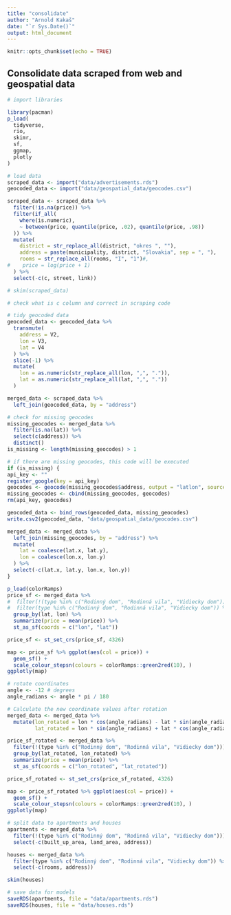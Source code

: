 ```yaml
---
title: "consolidate"
author: "Arnold Kakaš"
date: "`r Sys.Date()`"
output: html_document
---
```


```r
knitr::opts_chunk$set(echo = TRUE)
```

## Consolidate data scraped from web and geospatial data

```r
# import libraries

library(pacman)
p_load(
  tidyverse,
  rio,
  skimr,
  sf,
  ggmap,
  plotly
)
```

```r
# load data
scraped_data <- import("data/advertisements.rds")
geocoded_data <- import("data/geospatial_data/geocodes.csv")
```

```r
scraped_data <- scraped_data %>%
  filter(!is.na(price)) %>%
  filter(if_all(
    where(is.numeric),
    ~ between(price, quantile(price, .02), quantile(price, .98))
  )) %>%
  mutate(
    district = str_replace_all(district, "okres ", ""),
    address = paste(municipality, district, "Slovakia", sep = ", "),
    rooms = str_replace_all(rooms, "I", "1")#,
#    price = log(price + 1)
  ) %>%
  select(-c(c, street, link))

# skim(scraped_data)

# check what is c column and correct in scraping code
```

```r
# tidy geocoded data
geocoded_data <- geocoded_data %>%
  transmute(
    address = V2,
    lon = V3,
    lat = V4
  ) %>%
  slice(-1) %>%
  mutate(
    lon = as.numeric(str_replace_all(lon, ",", ".")),
    lat = as.numeric(str_replace_all(lat, ",", "."))
  )
```

```r
merged_data <- scraped_data %>%
  left_join(geocoded_data, by = "address")
```

```r
# check for missing geocodes
missing_geocodes <- merged_data %>%
  filter(is.na(lat)) %>%
  select(c(address)) %>%
  distinct()
is_missing <- length(missing_geocodes) > 1
```

```r
# if there are missing geocodes, this code will be executed
if (is_missing) {
api_key <- ""
register_google(key = api_key)
geocodes <- geocode(missing_geocodes$address, output = "latlon", source = "google")
missing_geocodes <- cbind(missing_geocodes, geocodes)
rm(api_key, geocodes)

geocoded_data <- bind_rows(geocoded_data, missing_geocodes)
write.csv2(geocoded_data, "data/geospatial_data/geocodes.csv")

merged_data <- merged_data %>%
  left_join(missing_geocodes, by = "address") %>%
  mutate(
    lat = coalesce(lat.x, lat.y),
    lon = coalesce(lon.x, lon.y)
  ) %>%
  select(-c(lat.x, lat.y, lon.x, lon.y))
}
```

```r
p_load(colorRamps)
price_sf <- merged_data %>%
#  filter(!(type %in% c("Rodinný dom", "Rodinná vila", "Vidiecky dom"))) %>% 
#  filter(type %in% c("Rodinný dom", "Rodinná vila", "Vidiecky dom")) %>% 
  group_by(lat, lon) %>%
  summarize(price = mean(price)) %>%
  st_as_sf(coords = c("lon", "lat"))

price_sf <- st_set_crs(price_sf, 4326)

map <- price_sf %>% ggplot(aes(col = price)) +
  geom_sf() +
  scale_colour_stepsn(colours = colorRamps::green2red(10), )
ggplotly(map)
```

```r
# rotate coordinates
angle <- -12 # degrees
angle_radians <- angle * pi / 180

# Calculate the new coordinate values after rotation
merged_data <- merged_data %>% 
  mutate(lon_rotated = lon * cos(angle_radians) - lat * sin(angle_radians),
         lat_rotated = lon * sin(angle_radians) + lat * cos(angle_radians))
```

```r
price_sf_rotated <- merged_data %>% 
  filter(!(type %in% c("Rodinný dom", "Rodinná vila", "Vidiecky dom"))) %>% 
  group_by(lat_rotated, lon_rotated) %>%
  summarize(price = mean(price)) %>%
  st_as_sf(coords = c("lon_rotated", "lat_rotated"))

price_sf_rotated <- st_set_crs(price_sf_rotated, 4326)

map <- price_sf_rotated %>% ggplot(aes(col = price)) +
  geom_sf() +
  scale_colour_stepsn(colours = colorRamps::green2red(10), )
ggplotly(map)
```

```r
# split data to apartments and houses
apartments <- merged_data %>% 
  filter(!(type %in% c("Rodinný dom", "Rodinná vila", "Vidiecky dom"))) %>% 
  select(-c(built_up_area, land_area, address))

houses <- merged_data %>% 
  filter(type %in% c("Rodinný dom", "Rodinná vila", "Vidiecky dom")) %>% 
  select(-c(rooms, address))

skim(houses)
```

```r
# save data for models
saveRDS(apartments, file = "data/apartments.rds")
saveRDS(houses, file = "data/houses.rds")
```

